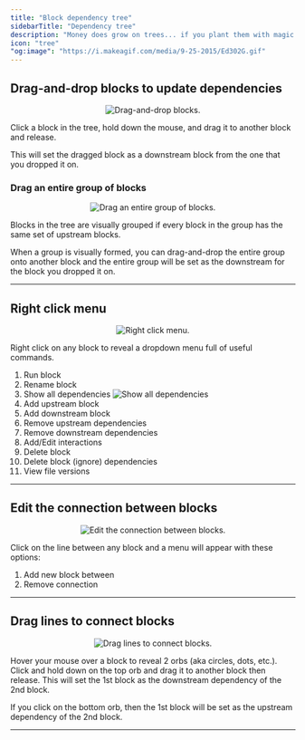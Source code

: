 ```yaml
---
title: "Block dependency tree"
sidebarTitle: "Dependency tree"
description: "Money does grow on trees... if you plant them with magic beans."
icon: "tree"
"og:image": "https://i.makeagif.com/media/9-25-2015/Ed302G.gif"
---
```


## Drag-and-drop blocks to update dependencies

<Frame>
    <p align="center">
        <img
            alt="Drag-and-drop blocks."
            src="https://github.com/digitranslab/assets/blob/main/dev-ux/dependency-tree/drag-block.gif?raw=true"
        />
    </p>
</Frame>

Click a block in the tree, hold down the mouse, and drag it to another block and release.

This will set the dragged block as a downstream block from the one that you dropped it on.

### Drag an entire group of blocks

<Frame>
    <p align="center">
        <img
            alt="Drag an entire group of blocks."
            src="https://github.com/digitranslab/assets/blob/main/dev-ux/dependency-tree/drag-group.gif?raw=true"
        />
    </p>
</Frame>

Blocks in the tree are visually grouped if every block in the group has the same set of
upstream blocks.

When a group is visually formed, you can drag-and-drop the entire group onto another block
and the entire group will be set as the downstream for the block you dropped it on.

---

## Right click menu

<Frame>
    <p align="center">
        <img
            alt="Right click menu."
            src="https://github.com/digitranslab/assets/blob/main/dev-ux/dependency-tree/right-click.png?raw=true"
        />
    </p>
</Frame>

Right click on any block to reveal a dropdown menu full of useful commands.

1. Run block
1. Rename block
1. Show all dependencies
    ![Show all dependencies](https://github.com/digitranslab/assets/blob/main/dev-ux/dependency-tree/show-all-dependencies.png?raw=true)
1. Add upstream block
1. Add downstream block
1. Remove upstream dependencies
1. Remove downstream dependencies
1. Add/Edit interactions
1. Delete block
1. Delete block (ignore) dependencies
1. View file versions

---

## Edit the connection between blocks

<Frame>
    <p align="center">
        <img
            alt="Edit the connection between blocks."
            src="https://github.com/digitranslab/assets/blob/main/dev-ux/dependency-tree/edit-connection.png?raw=true"
        />
    </p>
</Frame>

Click on the line between any block and a menu will appear with these options:

1. Add new block between
1. Remove connection

---

## Drag lines to connect blocks

<Frame>
    <p align="center">
        <img
            alt="Drag lines to connect blocks."
            src="https://github.com/digitranslab/assets/blob/main/dev-ux/dependency-tree/drag-orbs.gif?raw=true"
        />
    </p>
</Frame>

Hover your mouse over a block to reveal 2 orbs (aka circles, dots, etc.). 
Click and hold down on the top orb and drag it to another block then release. 
This will set the 1st block as the downstream dependency of the 2nd block.

If you click on the bottom orb, then the 1st block will be set as the upstream dependency of the 2nd block.

---
